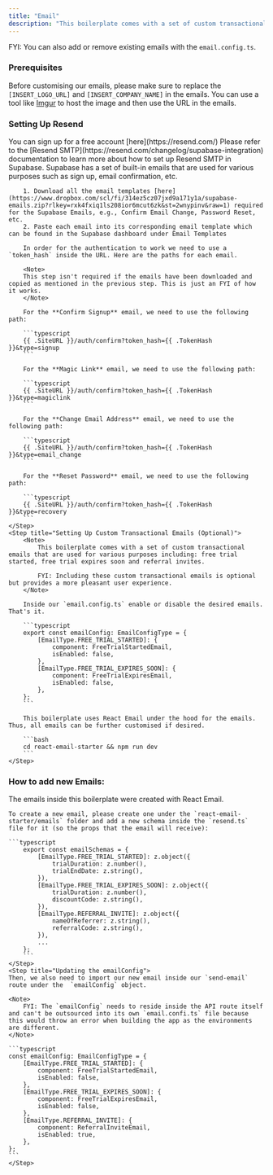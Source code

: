 ```yaml
---
title: "Email"
description: "This boilerplate comes with a set of custom transactional emails that are used for various purposes including: free trial started, free trial expires soon and referral invites."
---
```


FYI: You can also add or remove existing emails with the `email.config.ts`.

### Prerequisites

Before customising our emails, please make sure to replace the `[INSERT_LOGO_URL]` and `[INSERT_COMPANY_NAME]` in the emails. You can use a tool like [Imgur](https://imgur.com/upload) to host the image and then use the URL in the emails.

### Setting Up Resend

<Steps>
    <Step title="Creating a Resend account">
        You can sign up for a free account [here](https://resend.com/)
    </Step>
    <Step title="Setting up SMTP in Supabase">
        Please refer to the [Resend SMTP](https://resend.com/changelog/supabase-integration)
        documentation to learn more about how to set up Resend SMTP in Supabase.
    </Step>
    <Step title="Setting up Supabase Emails">
        Supabase has a set of built-in emails that are used for various purposes such as sign up, email confirmation, etc.

        1. Download all the email templates [here](https://www.dropbox.com/scl/fi/314ez5cz07jxd9a171y1a/supabase-emails.zip?rlkey=rxk4fxiq1ls208ior6mcut6zk&st=2wnypinv&raw=1) required for the Supabase Emails, e.g., Confirm Email Change, Password Reset, etc.
        2. Paste each email into its corresponding email template which can be found in the Supabase dashboard under Email Templates

        In order for the authentication to work we need to use a `token_hash` inside the URL. Here are the paths for each email.

        <Note>
        This step isn't required if the emails have been downloaded and copied as mentioned in the previous step. This is just an FYI of how it works.
        </Note>

        For the **Confirm Signup** email, we need to use the following path:

        ```typescript
        {{ .SiteURL }}/auth/confirm?token_hash={{ .TokenHash }}&type=signup
        ```

        For the **Magic Link** email, we need to use the following path:

        ```typescript
        {{ .SiteURL }}/auth/confirm?token_hash={{ .TokenHash }}&type=magiclink
        ```

        For the **Change Email Address** email, we need to use the following path:

        ```typescript
        {{ .SiteURL }}/auth/confirm?token_hash={{ .TokenHash }}&type=email_change
        ```

        For the **Reset Password** email, we need to use the following path:

        ```typescript
        {{ .SiteURL }}/auth/confirm?token_hash={{ .TokenHash }}&type=recovery
        ```
    </Step>
    <Step title="Setting Up Custom Transactional Emails (Optional)">
        <Note>
            This boilerplate comes with a set of custom transactional emails that are used for various purposes including: free trial started, free trial expires soon and referral invites.

            FYI: Including these custom transactional emails is optional but provides a more pleasant user experience.
        </Note>

        Inside our `email.config.ts` enable or disable the desired emails. That's it.

        ```typescript
        export const emailConfig: EmailConfigType = {
            [EmailType.FREE_TRIAL_STARTED]: {
                component: FreeTrialStartedEmail,
                isEnabled: false,
            },
            [EmailType.FREE_TRIAL_EXPIRES_SOON]: {
                component: FreeTrialExpiresEmail,
                isEnabled: false,
            },
        };
        ```

        This boilerplate uses React Email under the hood for the emails. Thus, all emails can be further customised if desired.

        ```bash
        cd react-email-starter && npm run dev
        ```
    </Step>

</Steps>

### How to add new Emails:

<Steps>
    <Step title="Updating The Email Schema">
    The emails inside this boilerplate were created with React Email.

    To create a new email, please create one under the `react-email-starter/emails` folder and add a new schema inside the `resend.ts` file for it (so the props that the email will receive):

    ```typescript
        export const emailSchemas = {
            [EmailType.FREE_TRIAL_STARTED]: z.object({
                trialDuration: z.number(),
                trialEndDate: z.string(),
            }),
            [EmailType.FREE_TRIAL_EXPIRES_SOON]: z.object({
                trialDuration: z.number(),
                discountCode: z.string(),
            }),
            [EmailType.REFERRAL_INVITE]: z.object({
                nameOfReferrer: z.string(),
                referralCode: z.string(),
            }),
            ...
        };
        ```
    </Step>
    <Step title="Updating the emailConfig">
    Then, we also need to import our new email inside our `send-email` route under the  `emailConfig` object.

    <Note>
        FYI: The `emailConfig` needs to reside inside the API route itself and can't be outsourced into its own `email.confi.ts` file because this would throw an error when building the app as the environments are different.
    </Note>

    ```typescript
    const emailConfig: EmailConfigType = {
        [EmailType.FREE_TRIAL_STARTED]: {
            component: FreeTrialStartedEmail,
            isEnabled: false,
        },
        [EmailType.FREE_TRIAL_EXPIRES_SOON]: {
            component: FreeTrialExpiresEmail,
            isEnabled: false,
        },
        [EmailType.REFERRAL_INVITE]: {
            component: ReferralInviteEmail,
            isEnabled: true,
        },
    };
    ```
    </Step>

</Steps>
